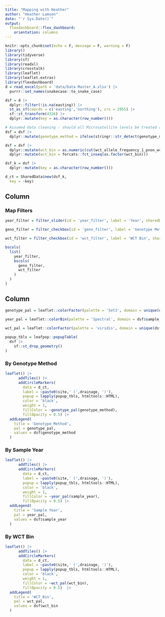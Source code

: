 ```yaml
---
title: "Mapping with Heather"
author: "Heather Lamson"
date: "`r Sys.Date()`"
output:
  flexdashboard::flex_dashboard:
    orientation: columns
---
```


<style>
.crosstalk-bscols {    
/*push content away from far right and left edges*/
  margin-right: 5% !important;
  margin-left: 5% !important;
}

.chart-wrapper {
  border-radius: 1rem;
}

.chart-title {
  border-radius: 1rem 1rem 0rem 0rem;
  background: lightblue;
}

</style>

```r
knitr::opts_chunk$set(echo = F, message = F, warning = F)
library()
library(tidyverse)
library(sf)
library(readxl)
library(crosstalk)
library(leaflet)
library(leaflet.extras)
library(flexdashboard)
d = read_excel(path = 'data/Data Master_A.xlsx') |> 
  purrr::set_names(snakecase::to_snake_case)
```

```r

dsf = d |> 
  dplyr::filter(!is.na(easting)) |> 
  st_as_sf(coords = c('easting','northing'), crs = 2955) |> 
  sf::st_transform(4326) |> 
  dplyr::mutate(key = as.character(row_number()))

# Assumed data cleaning - should all Microsatellite levels be treated as one?
dsf = dsf |> 
  dplyr::mutate(genotype_method = ifelse(stringr::str_detect(genotype_method, '(Marker|Microsatellite)'), 'Microsatellite', genotype_method))

dsf = dsf |> 
  dplyr::mutate(wct_bin = as.numeric(cut(wct_allele_frequency_1_pnon_wct, 5))) |> 
  dplyr::mutate(wct_bin = forcats::fct_inseq(as.factor(wct_bin)))
```

```r
dsf_k = dsf |> 
  dplyr::mutate(key = as.character(row_number()))

d_ct = SharedData$new(dsf_k,
  key = ~key)
```

Column {data-width=300}
--------------------------------------------

### Map Filters

```r
year_filter = filter_slider(id = 'year_filter', label = 'Year', sharedData = d_ct, ~sample_year, sep = '')

geno_filter = filter_checkbox(id = 'geno_filter', label = 'Genotype Method', sharedData = d_ct, ~genotype_method)

wct_filter = filter_checkbox(id = 'wct_filter', label = 'WCT Bin', sharedData = d_ct, ~wct_bin)
```

```r
bscols(
  list(
    year_filter,
    bscols(
      geno_filter,
      wct_filter
    )
  )
)
```

Column {.tabset data-width=600}
--------------------------------------------

```r

genotype_pal = leaflet::colorFactor(palette = 'Set3', domain = unique(dsf$genotype_method))

year_pal = leaflet::colorBin(palette = 'Spectral', domain = dsf$sample_year)
  
wct_pal = leaflet::colorFactor(palette = 'viridis', domain = unique(dsf[!is.na(dsf$wct_bin),]$wct_bin))

popup_tbls = leafpop::popupTable(
  dsf |>
    sf::st_drop_geometry()
)
```

### By Genotype Method
```r
leaflet() |> 
      addTiles() |>  
      addCircleMarkers(
        data = d_ct,
        label = ~paste0(site,' (',drainage, ')'),
        popup = lapply(popup_tbls, htmltools::HTML),
        color = 'black',
        weight = 1,
        fillColor = ~genotype_pal(genotype_method),
        fillOpacity = 0.5) |> 
  addLegend(
    title = 'Genotype Method',
    pal = genotype_pal,
    values = dsf$genotype_method
  )
```

### By Sample Year
```r
leaflet() |> 
      addTiles() |>  
      addCircleMarkers(
        data = d_ct,
        label = ~paste0(site,' (',drainage, ')'),
        popup = lapply(popup_tbls, htmltools::HTML),
        color = 'black',
        weight = 1,
        fillColor = ~year_pal(sample_year),
        fillOpacity = 0.5) |> 
  addLegend(
    title = 'Sample Year',
    pal = year_pal,
    values = dsf$sample_year
  )
```

### By WCT Bin
```r
leaflet() |> 
      addTiles() |>  
      addCircleMarkers(
        data = d_ct,
        label = ~paste0(site,' (',drainage, ')'),
        popup = lapply(popup_tbls, htmltools::HTML),
        color = 'black',
        weight = 1,
        fillColor = ~wct_pal(wct_bin),
        fillOpacity = 0.5)  |> 
  addLegend(
    title = 'WCT Bin',
    pal = wct_pal,
    values = dsf$wct_bin
  )
```